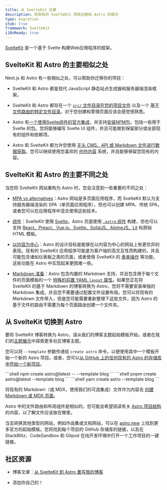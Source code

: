 ```yaml
---
title: 从 SvelteKit 迁移
description: 将现有的 SvelteKit 项目迁移到 Astro 的提示
type: migration
stub: true
framework: SvelteKit
i18nReady: true
---
```




[SvelteKit](https://kit.svelte.dev) 是一个基于 Svelte 构建Web应用程序的框架。

## SvelteKit 和 Astro 的主要相似之处

Next.js 和 Astro 有一些相似之处，可以帮助你迁移你的项目：

- SvelteKit 和 Astro 都是现代 JavaScript 静态站点生成器和服务器端渲染框架。

- SvelteKit 和 Astro 都存在一个 [`src/` 文件目录在您的项目文件](/zh-cn/core-concepts/project-structure/#src) 以及一个 [基于文件路由的特定文件目录](/zh-cn/core-concepts/astro-pages/)。对于您创建和管理页面应该会感觉很熟悉。

- Astro 有[一个使用Svelte组件的官方集成](/zh-cn/guides/integrations-guide/svelte/)，并支持[安装NPM包](/zh-cn/guides/imports/#npm-包)，包括一些用于 Svelte 的包。您将能够编写 Svelte UI 组件，并且可能做到保留部分或全部现有的组件和依赖项。

- Astro 和 SvelteKit 都允许您使用 [无头 CMS、API 或 Markdown 文件进行数据获取](/zh-cn/guides/data-fetching/)。您可以继续使用您喜欢的 [创作内容](/zh-cn/guides/content/) 系统，并且能够保留您现有的内容。

## SvelteKit 和 Astro 的主要不同之处

当您将 SvelteKit 网站重构为 Astro 时，您会注意到一些重要的不同之处：

- [MPA vs alternatives](/zh-cn/concepts/mpa-vs-spa/)：Astro 网站是多页面应用程序，而 SvelteKit 默认为支持服务器端渲染的 SPA（单页面应用程序），但也可以创建 MPA、传统 SPA，或者您可以在应用程序中混合使用这些技术。

- [组件](/zh-cn/core-concepts/astro-components/)：SvelteKit 使用 [Svelte](https://svelte.dev)。Astro 页面使用 [`.astro` 组件](/zh-cn/core-concepts/astro-components/) 构建，但也可以支持 [React、Preact、Vue.js、Svelte、SolidJS、AlpineJS、Lit](/zh-cn/core-concepts/framework-components/) 和原始 HTML 模板。

- [以内容为中心](/zh-cn/concepts/why-astro/)：Astro 的设计目标是能够在以内容为中心的网站上有更优异的表现。现有的 SvelteKit 应用程序可能是为客户端的高交互性而构建的，并且可能包含诸如仪表板之类的页面，或者使用 SvelteKit 的 [表单操作](https://kit.svelte.dev/docs/form-actions) 等功能，这些功能在 Astro 中实现起来更困难一些。

- [Markdown 准备](/zh-cn/guides/markdown-content/)：Astro 包含内置的 Markdown 支持，并且包含用于每个文件的页面模板的一个 [特殊的前置 YAML `layout` 属性](/zh-cn/core-concepts/layouts/#markdownmdx-layouts)。如果您正在将 SvelteKit 的基于 Markdown 的博客转换为 Astro，您将不需要安装单独的 Markdown 集成，并且您不需要通过配置文件设置布局。您可以将现有的 Markdown 文件带入，但是您可能需要重新整理下这些文件，因为 Astro 的基于文件的路由不需要为每个页面路由创建一个文件夹。

## 从 SvelteKit 切换到 Astro

要将 SvelteKit 博客转换为 Astro，请从我们的博客主题起始模板开始，或者在我们的[主题展示](https://astro.build/themes/)中探索更多社区博客主题。

您可以将 `--template` 参数传递给 `create astro` 命令，以便使用其中一个模板开始一个新的 Astro 项目。或者，您可以[从 GitHub 上的任何现有的 Astro 的存储库中开始一个新项目](/zh-cn/install/auto/#入门模板)。

  <PackageManagerTabs>
    <Fragment slot="npm">
    ```shell
    npm create astro@latest -- --template blog
    ```
    </Fragment>
    <Fragment slot="pnpm">
    ```shell
    pnpm create astro@latest --template blog
    ```
    </Fragment>
    <Fragment slot="yarn">
    ```shell
    yarn create astro --template blog
    ```
    </Fragment>
  </PackageManagerTabs>

将现有的 Markdown（或 MDX，使用我们的可选集成）文件作为内容去 [创建 Markdown 或 MDX 页面](/zh-cn/guides/markdown-content/)。

Astro 中的文件路由和布局组件是相似的，您可能会希望阅读有关 [Astro 项目结构](/zh-cn/core-concepts/project-structure/) 的内容，以了解文件应该放在哪里。

当去转换其他类型的网站，例如作品集或文档网站，可以在 [astro.new](https://astro.new) 上找到更多官方的起始模板。您将找到每个项目的 GitHub 存储库的链接，以及在 StackBlitz、CodeSandbox 和 Gitpod 在线开发环境中打开一个工作项目的一键链接。

## 社区资源

- 博客文章：[从 SvelteKit 到 Astro 重写我的博客](https://kharann.com/blog/rewriting-my-blog/)

- 添加你自己的！
